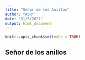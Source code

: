 ```yaml
---
title: "Señor de los Anillos"
author: "ASR"
date: "31/5/2021"
output: html_document
---
```


```r
knitr::opts_chunk$set(echo = TRUE)
```

## Señor de los anillos
